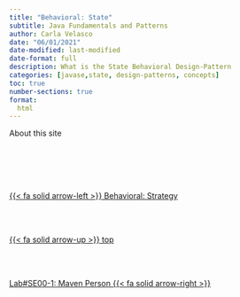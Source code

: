 ```yaml
---
title: "Behavioral: State"
subtitle: Java Fundamentals and Patterns
author: Carla Velasco
date: "06/01/2021"
date-modified: last-modified
date-format: full
description: What is the State Behavioral Design-Pattern
categories: [javase,state, design-patterns, concepts]
toc: true
number-sections: true
format:
  html
---
```


About this site


<!--- navLinks -->
<br><br>
<div class=row>
<br>
<div class='column left previous'>
<br>
[{{< fa solid arrow-left >}} Behavioral: Strategy](/javase/se-pattern-strategy.qmd)
<br>
</div>
<br>
<div class='column center'>
<br>
[{{< fa solid arrow-up >}} top](#top)
<br>
</div>
<br>
<div class='column right next'>
<br>
[Lab#SE00-1: Maven Person  {{< fa solid arrow-right >}}](/javase/selab0-1.qmd)
<br>
</div>
<br>
</div>
